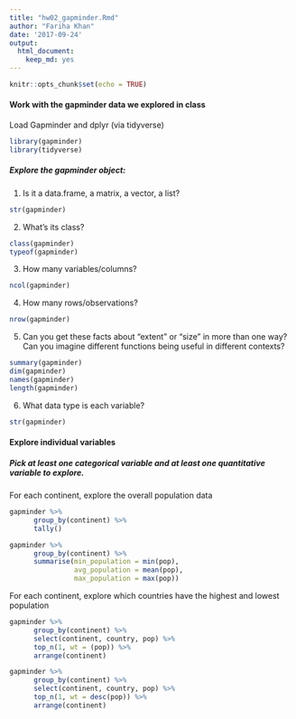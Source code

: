```yaml
---
title: "hw02_gapminder.Rmd"
author: "Fariha Khan"
date: '2017-09-24'
output: 
  html_document: 
    keep_md: yes
---
```


```r
knitr::opts_chunk$set(echo = TRUE)
```




#### Work with the gapminder data we explored in class


Load Gapminder and dplyr (via tidyverse)

```r
library(gapminder)
library(tidyverse)
```

##### Explore the gapminder object:

1. Is it a data.frame, a matrix, a vector, a list?
```r
str(gapminder)
```

2. What’s its class?
```r
class(gapminder)
typeof(gapminder)
```

3. How many variables/columns?
```r
ncol(gapminder)
```

4. How many rows/observations?
```r
nrow(gapminder)
```

5. Can you get these facts about “extent” or “size” in more than one way? Can you imagine different functions being useful in different contexts?
```r
summary(gapminder)
dim(gapminder)
names(gapminder)
length(gapminder)
```

6. What data type is each variable?
```r
str(gapminder)
```


#### Explore individual variables

##### Pick at least one categorical variable and at least one quantitative variable to explore.
For each continent, explore the overall population data
```r

gapminder %>% 
      group_by(continent) %>% 
      tally()

gapminder %>% 
      group_by(continent) %>% 
      summarise(min_population = min(pop),
                avg_population = mean(pop),
                max_population = max(pop))
```

For each continent, explore which countries have the highest and lowest population
```r
gapminder %>% 
      group_by(continent) %>%
      select(continent, country, pop) %>%
      top_n(1, wt = (pop)) %>% 
      arrange(continent)

gapminder %>% 
      group_by(continent) %>%
      select(continent, country, pop) %>%
      top_n(1, wt = desc(pop)) %>% 
      arrange(continent)
```



